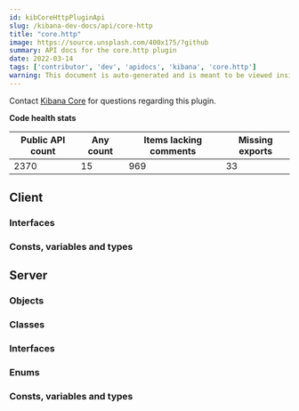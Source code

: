 ```yaml
---
id: kibCoreHttpPluginApi
slug: /kibana-dev-docs/api/core-http
title: "core.http"
image: https://source.unsplash.com/400x175/?github
summary: API docs for the core.http plugin
date: 2022-03-14
tags: ['contributor', 'dev', 'apidocs', 'kibana', 'core.http']
warning: This document is auto-generated and is meant to be viewed inside our experimental, new docs system. Reach out in #docs-engineering for more info.
---
```




Contact [Kibana Core](https://github.com/orgs/elastic/teams/kibana-core) for questions regarding this plugin.

**Code health stats**

| Public API count  | Any count | Items lacking comments | Missing exports |
|-------------------|-----------|------------------------|-----------------|
| 2370 | 15 | 969 | 33 |

## Client

### Interfaces
<DocDefinitionList data={coreHttpObj.client.interfaces}/>

### Consts, variables and types
<DocDefinitionList data={coreHttpObj.client.misc}/>

## Server

### Objects
<DocDefinitionList data={coreHttpObj.server.objects}/>

### Classes
<DocDefinitionList data={coreHttpObj.server.classes}/>

### Interfaces
<DocDefinitionList data={coreHttpObj.server.interfaces}/>

### Enums
<DocDefinitionList data={coreHttpObj.server.enums}/>

### Consts, variables and types
<DocDefinitionList data={coreHttpObj.server.misc}/>

